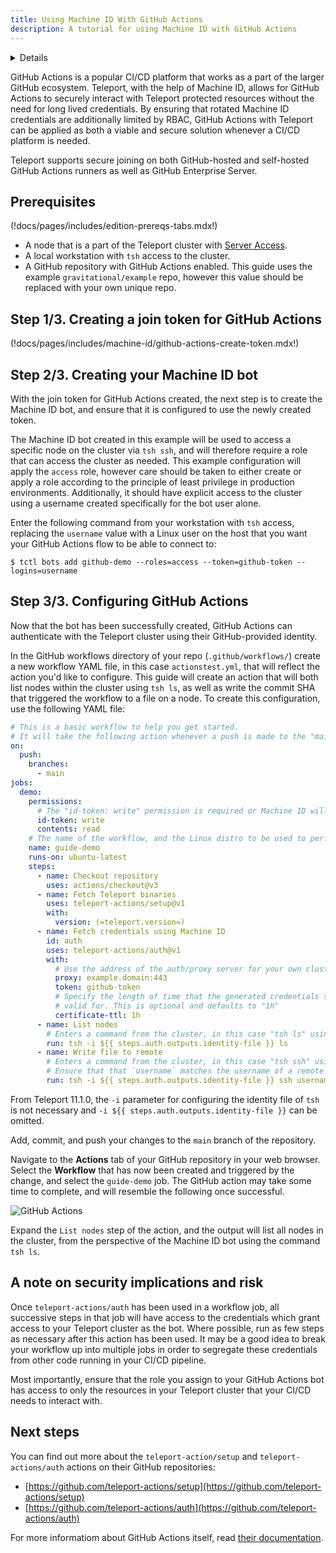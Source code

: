```yaml
---
title: Using Machine ID With GitHub Actions
description: A tutorial for using Machine ID with GitHub Actions
---
```


<Details
  title="Version warning"
  opened={true}
  scope={["oss", "enterprise"]}
  scopeOnly={true}
  min="11.0"
>
  Machine ID for GitHub Actions is available starting from Teleport `v11.0`.
</Details>

GitHub Actions is a popular CI/CD platform that works as a part of the larger GitHub
ecosystem. Teleport, with the help of Machine ID, allows for GitHub Actions to
securely interact with Teleport protected resources without the need for long lived
credentials. By ensuring that rotated Machine ID credentials are additionally limited by RBAC,
GitHub Actions with Teleport can be applied as both a viable and secure solution whenever a
CI/CD platform is needed.

Teleport supports secure joining on both GitHub-hosted and self-hosted GitHub
Actions runners as well as GitHub Enterprise Server.

## Prerequisites

(!docs/pages/includes/edition-prereqs-tabs.mdx!)

- A node that is a part of the Teleport cluster with [Server Access](https://goteleport.com/docs/server-access/introduction/).
- A local workstation with `tsh` access to the cluster.
- A GitHub repository with GitHub Actions enabled. This guide uses the example `gravitational/example`
repo, however this value should be replaced with your own unique repo.

## Step 1/3. Creating a join token for GitHub Actions

(!docs/pages/includes/machine-id/github-actions-create-token.mdx!)

## Step 2/3. Creating your Machine ID bot

With the join token for GitHub Actions created, the next step is to create the Machine ID bot,
and ensure that it is configured to use the newly created token.

The Machine ID bot created in this example will be used to access a specific node on the cluster
via `tsh ssh`, and will therefore require a role that can access the cluster as needed. This example
configuration will apply the `access` role, however care should be taken to either create or apply
a role according to the principle of least privilege in production environments. Additionally, it
should have explicit access to the cluster using a username created specifically for the bot user alone.

Enter the following command from your workstation with `tsh` access, replacing the `username` value with
a Linux user on the host that you want your GitHub Actions flow to be able to connect to:

```code
$ tctl bots add github-demo --roles=access --token=github-token --logins=username
```

## Step 3/3. Configuring GitHub Actions

Now that the bot has been successfully created, GitHub Actions can authenticate with the Teleport cluster using their GitHub-provided identity.

In the GitHub workflows directory of your repo (`.github/workflows/`) create a new workflow YAML file,
in this case `actionstest.yml`, that will reflect the action you'd like to configure. This guide will create an action that
will both list nodes within the cluster using `tsh ls`, as well as write the commit SHA that triggered the workflow to
a file on a node. To create this configuration, use the following YAML file:

```yaml
# This is a basic workflow to help you get started.
# It will take the following action whenever a push is made to the "main" branch.
on:
  push:
    branches:
      - main
jobs:
  demo:
    permissions:
      # The "id-token: write" permission is required or Machine ID will not be able to authenticate with the cluster.
      id-token: write
      contents: read
    # The name of the workflow, and the Linux distro to be used to perform the required steps.
    name: guide-demo
    runs-on: ubuntu-latest
    steps:
      - name: Checkout repository
        uses: actions/checkout@v3
      - name: Fetch Teleport binaries
        uses: teleport-actions/setup@v1
        with:
          version: (=teleport.version=)
      - name: Fetch credentials using Machine ID
        id: auth
        uses: teleport-actions/auth@v1
        with:
          # Use the address of the auth/proxy server for your own cluster.
          proxy: example.domain:443
          token: github-token
          # Specify the length of time that the generated credentials should be
          # valid for. This is optional and defaults to "1h"
          certificate-ttl: 1h
      - name: List nodes
        # Enters a command from the cluster, in this case "tsh ls" using Machine ID credentials to list remote SSH nodes.
        run: tsh -i ${{ steps.auth.outputs.identity-file }} ls
      - name: Write file to remote
        # Enters a command from the cluster, in this case "tsh ssh" using Machine ID credentials to gain SSH access to an SSH node, and then write the commit hash to the "github_run_log" file.
        # Ensure that that `username` matches the username of a remote SSH username, and that hostname matches an SSH host name that is a part of the Teleport cluster configured for access.
        run: tsh -i ${{ steps.auth.outputs.identity-file }} ssh username@hostname "echo $GITHUB_SHA >> ~/github_run_log"
```

From Teleport 11.1.0, the `-i` parameter for configuring the identity file of
`tsh` is not necessary and `-i ${{ steps.auth.outputs.identity-file }}` can be
omitted.

Add, commit, and push your changes to the `main` branch of the repository.

Navigate to the **Actions** tab of your GitHub repository in your web browser. Select
the **Workflow** that has now been created and triggered by the change, and select the `guide-demo` job.
The GitHub action may take some time to complete, and will resemble the following once successful.

![GitHub Actions](../../../img/machine-id/github-actions.png)

Expand the `List nodes` step of the action, and the output will
list all nodes in the cluster, from the perspective of the
Machine ID bot using the command `tsh ls`.

## A note on security implications and risk

Once `teleport-actions/auth` has been used in a workflow job, all successive
steps in that job will have access to the credentials which grant access to your
Teleport cluster as the bot. Where possible, run as few steps as necessary after
this action has been used. It may be a good idea to break your workflow up into
multiple jobs in order to segregate these credentials from other code running in
your CI/CD pipeline.

Most importantly, ensure that the role you assign to your GitHub Actions bot has
access to only the resources in your Teleport cluster that your CI/CD needs to
interact with.

## Next steps

You can find out more about the `teleport-action/setup` and
`teleport-actions/auth` actions on their GitHub repositories:

- [https://github.com/teleport-actions/setup](https://github.com/teleport-actions/setup)
- [https://github.com/teleport-actions/auth](https://github.com/teleport-actions/auth)

For more informatiom about GitHub Actions itself, read
[their documentation](https://docs.github.com/en/actions).
